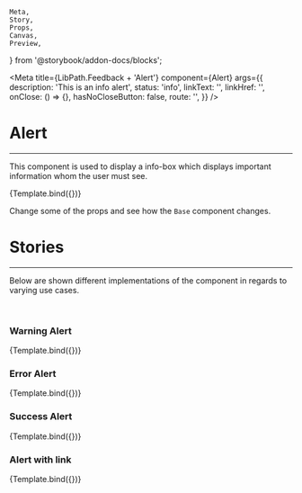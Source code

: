    Meta,
    Story,
    Props,
    Canvas,
    Preview,
} from '@storybook/addon-docs/blocks';


<Meta
    title={LibPath.Feedback + 'Alert'}
    component={Alert}
    args={{
        description: 'This is an info alert',
        status: 'info',
        linkText: '',
        linkHref: '',
        onClose: () => {},
        hasNoCloseButton: false,
        route: '',
    }}
/>

# Alert

<ComponentStability variant="stable" />

<hr />

This component is used to display a info-box which displays important information
whom the user must see.

<Preview withToolbar>
    <Story name="Base">{Template.bind({})}</Story>
</Preview>

Change some of the props and see how the `Base` component changes.

<Props story="Base" />

# Stories

<hr />

Below are shown different implementations of the component in regards to varying
use cases.

<br />

### Warning Alert

<Canvas withToolbar>
    <Story
        name="Warning Alert"
        args={{
            description: 'This is a warning alert',
            status: 'warning',
        }}
    >
        {Template.bind({})}
    </Story>
</Canvas>

### Error Alert

<Canvas withToolbar>
    <Story
        name="Error Alert"
        args={{
            description: 'This is an error alert',
            status: 'error',
        }}
    >
        {Template.bind({})}
    </Story>
</Canvas>

### Success Alert

<Canvas withToolbar>
    <Story
        name="Success Alert"
        args={{
            description: 'This is a Success alert',
            status: 'success',
        }}
    >
        {Template.bind({})}
    </Story>
</Canvas>

### Alert with link

<Canvas withToolbar>
    <Story
        name="Alert with link"
        args={{
            description: 'This is an info alert',
            status: 'info',
            linkText: 'Learn more',
            linkHref: 'https://www.google.com',
        }}
    >
        {Template.bind({})}
    </Story>
</Canvas>
